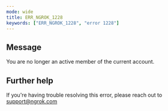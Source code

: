 ```yaml
---
mode: wide
title: ERR_NGROK_1228
keywords: ["ERR_NGROK_1228", "error 1228"]
---
```


## Message

You are no longer an active member of the current account.

## Further help

If you're having trouble resolving this error, please reach out to [support@ngrok.com](mailto:support@ngrok.com?subject=Help%20with%20ERR_NGROK_1228)
